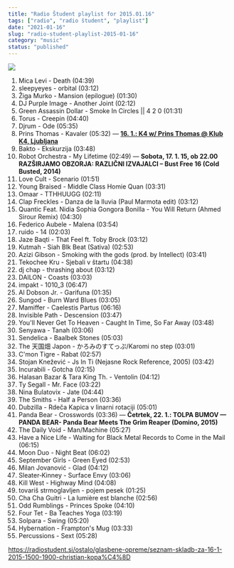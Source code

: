 ```yaml
---
title: "Radio Študent playlist for 2015.01.16"
tags: ["radio", "radio študent", "playlist"]
date: "2021-01-16"
slug: "radio-student-playlist-2015-01-16"
category: "music"
status: "published"
---
```


![](https://radiostudent.si/sites/default/files/styles/thumbnail_w530/public/slike/2015-01-16-glasbene-opreme-seznam-skladb-za-16.1.2015-15.00-19.00-christian-kopa%C4%8D-36747.jpg?itok=xyRImcb3)

1. Mica Levi - Death (04:39)
2. sleepyeyes - orbital (03:12)
3. Žiga Murko - Mansion (epilogue) (01:30)
4. DJ Purple Image - Another Joint (02:12)
5. Green Assassin Dollar - Smoke In Circles || 4 2 0 (01:31)
6. Torus - Creepin (04:40)
7. Djrum - Ode (05:35)
8. Prins Thomas - Kavaler (05:32) — [**16. 1.: K4 w/ Prins Thomas @ Klub K4, Ljubljana**](https://www.facebook.com/events/752765511460855/?ref=3&ref_newsfeed_story_type=regular)
9. Bakto - Ekskurzija (03:48)
10. Robot Orchestra - My Lifetime (02:49) — **Sobota, 17. 1. 15, ob 22.00 RAZŠIRJAMO OBZORJA: RAZLIČNI IZVAJALCI – Bust Free 16 (Cold Busted, 2014)**
11. Love Cult - Scenario (01:51)
12. Young Braised - Middle Class Homie Quan (03:31)
13. Omaar - TTHHUUGG (02:11)
14. Clap Freckles - Danza de la lluvia (Paul Marmota edit) (03:12)
15. Quantic Feat. Nidia Sophia Gongora Bonilla - You Will Return (Ahmed Sirour Remix) (04:30)
16. Federico Aubele - Malena (03:54)
17. ruido - 14 (02:03)
18. Jaze Baqti - That Feel ft. Toby Brock (03:12)
19. Kutmah - Siah Blk Beat (Sativa) (02:53)
20. Azizi Gibson - Smoking with the gods (prod. by Intellect) (03:41)
21. Tekochee Kru - Sjebali v štartu (04:38)
22. dj chap - thrashing about (03:12)
23. DAILON - Coasts (03:03)
24. impakt - 1010_3 (06:47)
25. Al Dobson Jr. - Garifuna (01:35)
26. Sungod - Burn Ward Blues (03:05)
27. Mamiffer - Caelestis Partus (06:16)
28. Invisible Path - Descension (03:47)
29. You'll Never Get To Heaven - Caught In Time, So Far Away (03:48)
30. Senyawa - Tanah (03:06)
31. Sendelica - Baalbek Stones (05:03)
32. The 天国畑 Japon - かろみのすてっぷ/Karomi no step (03:01)
33. C'mon Tigre - Rabat (02:57)
34. Stojan Knežević - Js In Ti (Nejasne Rock Reference, 2005) (03:42)
35. Incurabili - Gotcha (02:15)
36. Halasan Bazar & Tara King Th. - Ventolin (04:12)
37. Ty Segall - Mr. Face (03:22)
38. Nina Bulatovix - Jate (04:44)
39. The Smiths - Half a Person (03:36)
40. Dubzilla - Rdeča Kapica v linarni rotaciji (05:01)
41. Panda Bear - Crosswords (03:36) — **Četrtek, 22. 1.: TOLPA BUMOV — PANDA BEAR- Panda Bear Meets The Grim Reaper (Domino, 2015)**
42. The Daily Void - Man/Machine (05:27)
43. Have a Nice Life - Waiting for Black Metal Records to Come in the Mail (06:15)
44. Moon Duo - Night Beat (06:02)
45. September Girls - Green Eyed (02:53)
46. Milan Jovanović - Glad (04:12)
47. Sleater‐Kinney - Surface Envy (03:06)
48. Kill West - Highway Mind (04:08)
49. tovariš strmoglavljen - pojem pesek (01:25)
50. Cha Cha Guitri - La lumière est blanche (02:56)
51. Odd Rumblings - Princes Spoke (04:10)
52. Four Tet - Ba Teaches Yoga (03:19)
53. Solpara - Swing (05:20)
54. Hybernation - Frampton's Mug (03:33)
55. Percussions - Sext (05:28)

https://radiostudent.si/ostalo/glasbene-opreme/seznam-skladb-za-16-1-2015-1500-1900-christian-kopa%C4%8D
